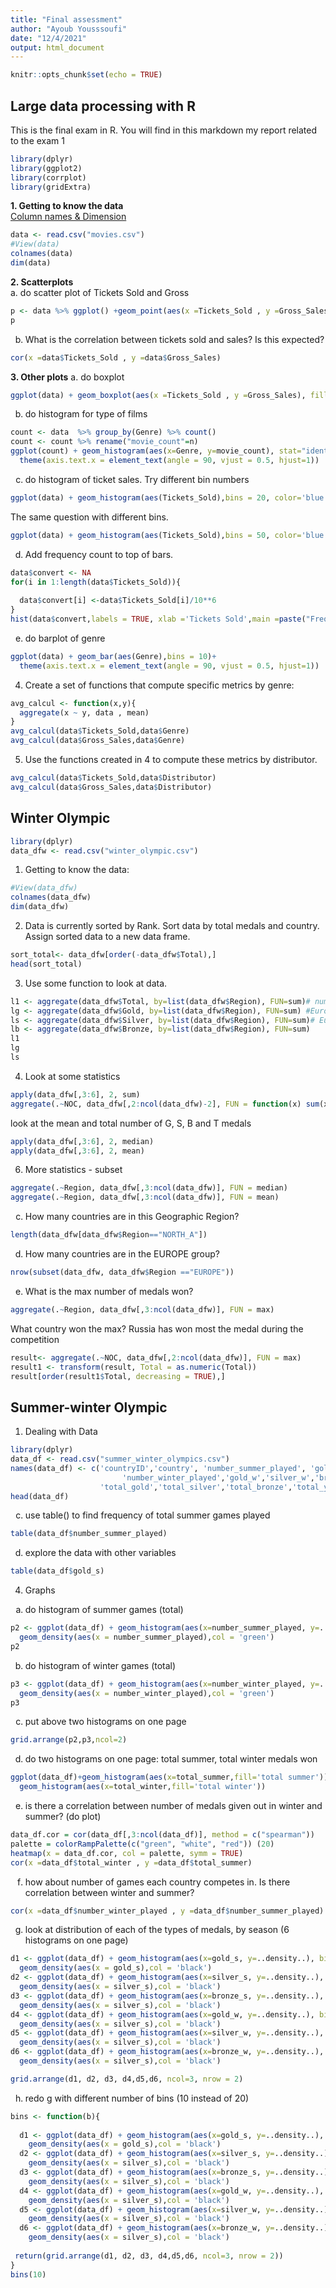---
title: "Final assessment"
author: "Ayoub Yousssoufi"
date: "12/4/2021"
output: html_document
---

```{r setup, include= FALSE}
knitr::opts_chunk$set(echo = TRUE)
```

## Large data processing with R 

This is the final exam in R. You will find in this markdown my report related to the exam 1

```{r package , echo= FALSE, message=FALSE}
library(dplyr)
library(ggplot2)
library(corrplot)
library(gridExtra)

```
**1. Getting to know the data**                                                             
 <u> Column names & Dimension </u>

```{r csvfile , echo= FALSE, message=FALSE}

data <- read.csv("movies.csv")
#View(data)
colnames(data)
dim(data)

```
**2.	Scatterplots**</br>
a.	do scatter plot of Tickets Sold and Gross 
```{r scatter, echo=FALSE, message=FALSE}
p <- data %>% ggplot() +geom_point(aes(x =Tickets_Sold , y =Gross_Sales), size = 3)+xlab("Tickets sold") + ylab("Gross Sales") 
p
```

b.	What is the correlation between tickets sold and sales? Is this expected?
```{r corr, echo=FALSE, message=FALSE}
cor(x =data$Tickets_Sold , y =data$Gross_Sales)
```
**3.	Other plots**
a.	do boxplot
```{r boxplot, echo=FALSE, message=FALSE}
ggplot(data) + geom_boxplot(aes(x =Tickets_Sold , y =Gross_Sales), fill = 'lightblue')
```

b.	do histogram for type of films

```{r histogram, echo=FALSE, message=FALSE}
count <- data  %>% group_by(Genre) %>% count()
count <- count %>% rename("movie_count"=n)
ggplot(count) + geom_histogram(aes(x=Genre, y=movie_count), stat="identity")+
  theme(axis.text.x = element_text(angle = 90, vjust = 0.5, hjust=1))

```

c.	do histogram of ticket sales. Try different bin numbers
```{r plot1, echo=FALSE, message=FALSE}

ggplot(data) + geom_histogram(aes(Tickets_Sold),bins = 20, color='blue', fill='black')

```

The same question with different bins.
```{r plot2, echo=FALSE, message=FALSE}

ggplot(data) + geom_histogram(aes(Tickets_Sold),bins = 50, color='blue', fill='black')

```

d.	Add frequency count to top of bars. 
```{r plotFrequency, echo=FALSE, message=FALSE}
data$convert <- NA
for(i in 1:length(data$Tickets_Sold)){
  
  data$convert[i] <-data$Tickets_Sold[i]/10**6
}
hist(data$convert,labels = TRUE, xlab ='Tickets Sold',main =paste("Frequency of ticket sold 10^-6"), col = 'red') 

```


e.	do barplot of genre
```{r plot_bar, echo=FALSE, message=FALSE}

ggplot(data) + geom_bar(aes(Genre),bins = 10)+ 
  theme(axis.text.x = element_text(angle = 90, vjust = 0.5, hjust=1))

```

4.	Create a set of functions that compute specific metrics by genre:
```{r mean, echo=FALSE, message=FALSE}

avg_calcul <- function(x,y){
  aggregate(x ~ y, data , mean)
}
avg_calcul(data$Tickets_Sold,data$Genre)
avg_calcul(data$Gross_Sales,data$Genre)

```

5.	Use the functions created in 4 to compute these metrics by distributor.

```{r distributor, echo=FALSE, message=FALSE}

avg_calcul(data$Tickets_Sold,data$Distributor)
avg_calcul(data$Gross_Sales,data$Distributor)

```
## Winter Olympic
```{r winter olympic, echo=FALSE, message=FALSE}
library(dplyr)
data_dfw <- read.csv("winter_olympic.csv")
```
1.	Getting to know the data:
```{r winter data, echo=FALSE, message=FALSE, }
#View(data_dfw)
colnames(data_dfw)
dim(data_dfw)

```
2.	Data is currently sorted by Rank. Sort data by total medals and country. Assign sorted data to a new data frame. 
```{r data sort , echo=FALSE, message=FALSE, }

sort_total<- data_dfw[order(-data_dfw$Total),]
head(sort_total)
```
3.	Use some function to look at data.
```{r data_explore , echo=FALSE, message=FALSE, }
l1 <- aggregate(data_dfw$Total, by=list(data_dfw$Region), FUN=sum)# number of medals won/ country, Europe won the most
lg <- aggregate(data_dfw$Gold, by=list(data_dfw$Region), FUN=sum) #Europe leading in the gold medals
ls <- aggregate(data_dfw$Silver, by=list(data_dfw$Region), FUN=sum)# Europe leading in the silver
lb <- aggregate(data_dfw$Bronze, by=list(data_dfw$Region), FUN=sum)
l1
lg
ls
```
4.	Look at some statistics
```{r data stat , echo=FALSE, message=FALSE, }
apply(data_dfw[,3:6], 2, sum)
aggregate(.~NOC, data_dfw[,2:ncol(data_dfw)-2], FUN = function(x) sum(x==0))

```
look at the mean and total number of G, S, B and T medals
```{r data_analysis , echo=TRUE, message=FALSE, }
apply(data_dfw[,3:6], 2, median)
apply(data_dfw[,3:6], 2, mean)

```
6.	More statistics - subset
```{r data_analysis2 , echo=TRUE, message=FALSE, }
aggregate(.~Region, data_dfw[,3:ncol(data_dfw)], FUN = median)
aggregate(.~Region, data_dfw[,3:ncol(data_dfw)], FUN = mean) 

```
c.	How many countries are in this Geographic Region?
```{r data_analysis3 , echo=TRUE, message=FALSE, }
length(data_dfw[data_dfw$Region=="NORTH_A"]) 
```
d.	How many countries are in the EUROPE group?
```{r data_analysis4 , echo=TRUE, message=FALSE, }
nrow(subset(data_dfw, data_dfw$Region =="EUROPE"))

```
e.	What is the max number of medals won? 
```{r data_analysis5 , echo=TRUE, message=FALSE, }

aggregate(.~Region, data_dfw[,3:ncol(data_dfw)], FUN = max)

```
What country won the max?
Russia has won most the medal during the competition
```{r data_analysis6 , echo=TRUE, message=FALSE, }

result<- aggregate(.~NOC, data_dfw[,2:ncol(data_dfw)], FUN = max)
result1 <- transform(result, Total = as.numeric(Total))
result[order(result1$Total, decreasing = TRUE),]
```
## Summer-winter Olympic
1.	Dealing with Data
```{r summer_winter_olympic, echo=FALSE, message=FALSE}
library(dplyr)
data_df <- read.csv("summer_winter_olympics.csv")
names(data_df) <- c('countryID','country', 'number_summer_played', 'gold_s', 'silver_s', 'bronze_s', 'total_summer',
                         'number_winter_played','gold_w','silver_w','bronze_w','total_winter','Total_games',
                    'total_gold','total_silver','total_bronze','total_year')
head(data_df)
```
c.	use table() to find frequency of total summer games played
```{r table_analysis, echo=FALSE, message=FALSE}
table(data_df$number_summer_played)
```
d.	explore the data with other variables
```{r table_explore, echo=FALSE, message=FALSE}
table(data_df$gold_s)
```
4.	Graphs
a.	do histogram of summer games (total)
```{r hist1, echo=FALSE, message=FALSE}
p2 <- ggplot(data_df) + geom_histogram(aes(x=number_summer_played, y=..density..), bins=25,fill='blue')+
  geom_density(aes(x = number_summer_played),col = 'green')
p2
```
b.	do histogram of winter games (total)
```{r hist2, echo=FALSE, message=FALSE}
p3 <- ggplot(data_df) + geom_histogram(aes(x=number_winter_played, y=..density..), bins=25,fill='blue')+
  geom_density(aes(x = number_winter_played),col = 'green')
p3
```
c.	put above two histograms on one page
```{r subplot1, echo=FALSE, message=FALSE}
grid.arrange(p2,p3,ncol=2) 
```
d.	do two histograms on one page: total summer, total winter medals won
```{r subplot2, echo=FALSE, message=FALSE}
ggplot(data_df)+geom_histogram(aes(x=total_summer,fill='total summer'))+
  geom_histogram(aes(x=total_winter,fill='total winter'))
```
e.	is there a correlation between number of medals given out in winter and summer? (do plot)
```{r correlation1, echo=FALSE, message=FALSE}
data_df.cor = cor(data_df[,3:ncol(data_df)], method = c("spearman"))
palette = colorRampPalette(c("green", "white", "red")) (20)
heatmap(x = data_df.cor, col = palette, symm = TRUE)
cor(x =data_df$total_winter , y =data_df$total_summer)
```
f.	how about number of games each country competes in. Is there correlation between winter and summer?
```{r correlation2, echo=FALSE, message=FALSE}
cor(x =data_df$number_winter_played , y =data_df$number_summer_played)
```
g.	look at distribution of each of the types of medals, by season (6 histograms on one page)
```{r histSub, echo=FALSE, message=FALSE}
d1 <- ggplot(data_df) + geom_histogram(aes(x=gold_s, y=..density..), bins=25,fill='blue')+
  geom_density(aes(x = gold_s),col = 'black') 
d2 <- ggplot(data_df) + geom_histogram(aes(x=silver_s, y=..density..), bins=25,fill='blue')+
  geom_density(aes(x = silver_s),col = 'black') 
d3 <- ggplot(data_df) + geom_histogram(aes(x=bronze_s, y=..density..), bins=25,fill='blue')+
  geom_density(aes(x = silver_s),col = 'black') 
d4 <- ggplot(data_df) + geom_histogram(aes(x=gold_w, y=..density..), bins=25,fill='blue')+
  geom_density(aes(x = silver_s),col = 'black') 
d5 <- ggplot(data_df) + geom_histogram(aes(x=silver_w, y=..density..), bins=25,fill='blue')+
  geom_density(aes(x = silver_s),col = 'black') 
d6 <- ggplot(data_df) + geom_histogram(aes(x=bronze_w, y=..density..), bins=25,fill='blue')+
  geom_density(aes(x = silver_s),col = 'black') 

grid.arrange(d1, d2, d3, d4,d5,d6, ncol=3, nrow = 2)
```
h.	redo g with different number of bins (10 instead of 20)
```{r binschanges, echo=FALSE, message=FALSE}
bins <- function(b){
  
  d1 <- ggplot(data_df) + geom_histogram(aes(x=gold_s, y=..density..), bins=b,fill='blue')+
    geom_density(aes(x = gold_s),col = 'black') 
  d2 <- ggplot(data_df) + geom_histogram(aes(x=silver_s, y=..density..), bins=b,fill='blue')+
    geom_density(aes(x = silver_s),col = 'black') 
  d3 <- ggplot(data_df) + geom_histogram(aes(x=bronze_s, y=..density..), bins=b,fill='blue')+
    geom_density(aes(x = silver_s),col = 'black') 
  d4 <- ggplot(data_df) + geom_histogram(aes(x=gold_w, y=..density..), bins=b,fill='blue')+
    geom_density(aes(x = silver_s),col = 'black') 
  d5 <- ggplot(data_df) + geom_histogram(aes(x=silver_w, y=..density..), bins=b,fill='blue')+
    geom_density(aes(x = silver_s),col = 'black') 
  d6 <- ggplot(data_df) + geom_histogram(aes(x=bronze_w, y=..density..), bins=b,fill='blue')+
    geom_density(aes(x = silver_s),col = 'black') 
  
 return(grid.arrange(d1, d2, d3, d4,d5,d6, ncol=3, nrow = 2))
}
bins(10)
```





